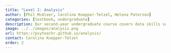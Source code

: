 ```yaml
---
title: "Level 2: Analysis"
author: [Phil McAleer, Carolina Kuepper-Tetzel, Helena Paterson]
categories: [textbook, undergraduate]
description: Our second-year undergraduate course covers data skills such as R Markdown, data wrangling with tidyverse, and data visualisation with ggplot2. It also introduces statistical concepts such as permutation tests, NHST, alpha, power, effect size, and sample size. Semester 2 focusses on correlations and the general linear model.
image: ../../images/analysis.png
url: https://psyteachr.github.io/analysis/
contact: Carolina Kuepper-Tetzel
order: 2
---
```


